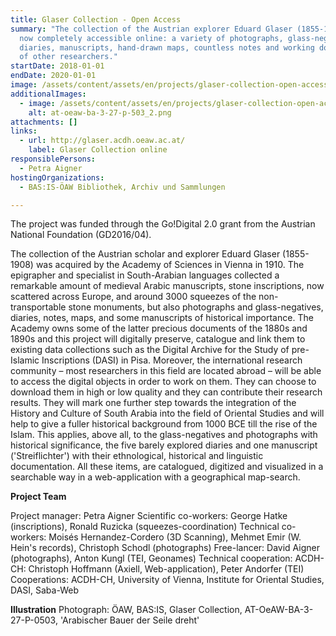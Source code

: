 ```yaml
---
title: Glaser Collection - Open Access
summary: "The collection of the Austrian explorer Eduard Glaser (1855-1908) is
  now completely accessible online: a variety of photographs, glass-negatives,
  diaries, manuscripts, hand-drawn maps, countless notes and working documents
  of other researchers."
startDate: 2018-01-01
endDate: 2020-01-01
image: /assets/content/assets/en/projects/glaser-collection-open-access/logo-ibex-gross_2.png
additionalImages:
  - image: /assets/content/assets/en/projects/glaser-collection-open-access/additionalImages/at-oeaw-ba-3-27-p-503_2.png
    alt: at-oeaw-ba-3-27-p-503_2.png
attachments: []
links:
  - url: http://glaser.acdh.oeaw.ac.at/
    label: Glaser Collection online
responsiblePersons:
  - Petra Aigner
hostingOrganizations:
  - BAS:IS-ÖAW Bibliothek, Archiv und Sammlungen

---
```

The project was funded through the Go!Digital 2.0 grant from the Austrian National Foundation (GD2016/04).

The collection of the Austrian scholar and explorer Eduard Glaser (1855-1908) was acquired by the Academy of Sciences in Vienna in 1910. The epigrapher and specialist in South-Arabian languages collected a remarkable amount of medieval Arabic manuscripts, stone inscriptions, now scattered across Europe, and around 3000 squeezes of the non-transportable stone monuments, but also photographs and glass-negatives, diaries, notes, maps, and some manuscripts of historical importance. The Academy owns some of the latter precious documents of the 1880s and 1890s and this project will digitally preserve, catalogue and link them to existing data collections such as the Digital Archive for the Study of pre-Islamic Inscriptions (DASI) in Pisa. Moreover, the international research community – most researchers in this field are located abroad – will be able to access the digital objects in order to work on them. They can choose to download them in high or low quality and they can contribute their research results. They will mark one further step towards the integration of the History and Culture of South Arabia into the field of Oriental Studies and will help to give a fuller historical background from 1000 BCE till the rise of the Islam. This applies, above all, to the glass-negatives and photographs with historical significance, the five barely explored diaries and one manuscript ('Streiflichter') with their ethnological, historical and linguistic documentation. All these items, are catalogued, digitized and visualized in a searchable way in a web-application with a geographical map-search.

**Project Team**

Project manager: Petra Aigner
Scientific co-workers: George Hatke (inscriptions), Ronald Ruzicka (squeezes-coordination)
Technical co-workers: Moisés Hernandez-Cordero (3D Scanning), Mehmet Emir (W. Hein's records), Christoph Schodl (photographs)
Free-lancer: David Aigner (photographs), Anton Kungl (TEI, Geonames)
Technical cooperation: ACDH-CH: Christoph Hoffmann (Axiell, Web-application), Peter Andorfer (TEI)
Cooperations: ACDH-CH, University of Vienna, Institute for Oriental Studies, DASI, Saba-Web

**Illustration**
Photograph: ÖAW, BAS:IS, Glaser Collection, AT-OeAW-BA-3-27-P-0503, 'Arabischer Bauer der Seile dreht'
